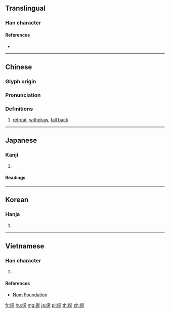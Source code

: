 {{character info/new}}
==Translingual==

===Han character===
{{Han char|rn=162|rad=辵|as=07|sn=11|four=33304|canj=YICE|ids=⿺辶夋}}

====References====
* {{Han ref|kx=1258.140|dkj=38899|dj=1746.080|hdz=63847.020|uh=9021|ud=36897|bh=D7E7|bd=55271}}

----

==Chinese==
{{zh-forms}}

===Glyph origin===
{{Han etym}}

===Pronunciation===
{{zh-pron
|m=qūn,xùn,suō
|c=seon1
|mn=chùn
|mc=y
|oc=y
|ma=
|cat=v
}}

===Definitions===
{{zh-hanzi}}

# [[retreat]], [[withdraw]], [[fall back]]

----

==Japanese==

===Kanji===
{{ja-kanji|grade=|rs=辵07}}

# {{defn|lang=ja|sort=辵07}}

====Readings====
{{ja-readings|on=[[しゅん]] (shun)|kun=[[しりぞく]] (shirizoku)|nanori=}}

----

==Korean==

===Hanja===
{{ko-hanja|hangeul=준|eumhun=|rv=jun|mr=chun|y=cwun}}

# {{defn|lang=ko|sort=辵07}}

----

==Vietnamese==

===Han character===
{{vi-readings|rs=辵07| hanviet = thoái}}

# {{defn|lang=vi|sort=辵07}}

====References====
*[http://nomfoundation.org/common/nom_details.php?codepoint=9021 Nom Foundation]

[[fr:逡]]
[[hu:逡]]
[[mg:逡]]
[[ja:逡]]
[[pl:逡]]
[[th:逡]]
[[zh:逡]]